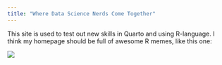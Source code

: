 ---
title: "Where Data Science Nerds Come Together"
---

This site is used to test out new skills in Quarto and using R-language.
I think my homepage should be full of awesome R memes, like this one:

![](modeling.png)